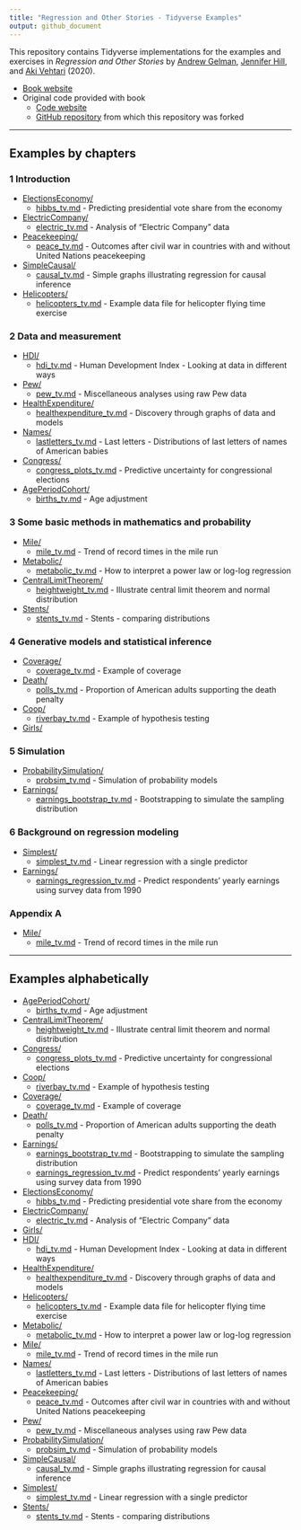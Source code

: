 ```yaml
---
title: "Regression and Other Stories - Tidyverse Examples"
output: github_document
---
```


This repository contains Tidyverse implementations for the examples and exercises in _Regression and Other Stories_ by [Andrew Gelman](http://www.stat.columbia.edu/~gelman/), [Jennifer Hill](https://steinhardt.nyu.edu/people/jennifer-hill), and [Aki Vehtari](https://users.aalto.fi/~ave/) (2020).

* [Book website](http://www.stat.columbia.edu/~gelman/regression/)
* Original code provided with book
  * [Code website](https://avehtari.github.io/ROS-Examples/examples.html)
  * [GitHub repository](https://github.com/avehtari/ROS-Examples) from which this repository was forked

-------------

## Examples by chapters

### 1 Introduction
- [ElectionsEconomy/](ElectionsEconomy/)
    - [hibbs_tv.md](ElectionsEconomy/hibbs_tv.md) - Predicting presidential vote share from the economy
- [ElectricCompany/](ElectricCompany/)
    - [electric_tv.md](ElectricCompany/electric_tv.md) - Analysis of "Electric Company" data
- [Peacekeeping/](Peacekeeping/)
    - [peace_tv.md](Peacekeeping/peace_tv.md) - Outcomes after civil war in countries with and without United Nations peacekeeping
- [SimpleCausal/](SimpleCausal/)
    - [causal_tv.md](SimpleCausal/causal_tv.md) - Simple graphs illustrating regression for causal inference
- [Helicopters/](Helicopters/)
    - [helicopters_tv.md](Helicopters/helicopters_tv.md) - Example data file for helicopter flying time exercise

### 2  Data and measurement
- [HDI/](HDI/)
    - [hdi_tv.md](HDI/hdi_tv.md) - Human Development Index - Looking at data in different ways
- [Pew/](Pew/)
    - [pew_tv.md](Pew/pew_tv.md) - Miscellaneous analyses using raw Pew data
- [HealthExpenditure/](HealthExpenditure/)
    - [healthexpenditure_tv.md](HealthExpenditure/healthexpenditure_tv.md) - Discovery through graphs of data and models
- [Names/](Names/)
    - [lastletters_tv.md](Names/lastletters_tv.md) - Last letters - Distributions of last letters of names of American babies
- [Congress/](Congress/)
    - [congress_plots_tv.md](Congress/congress_plots_tv.md) - Predictive uncertainty for congressional elections
- [AgePeriodCohort/](AgePeriodCohort/)
    - [births_tv.md](AgePeriodCohort/births_tv.md) - Age adjustment


### 3  Some basic methods in mathematics and probability
- [Mile/](Mile/)
    - [mile_tv.md](Mile/mile_tv.md) - Trend of record times in the mile run
- [Metabolic/](Metabolic/)
    - [metabolic_tv.md](Metabolic/metabolic_tv.md) - How to interpret a power law or log-log regression
- [CentralLimitTheorem/](CentralLimitTheorem/)
    - [heightweight_tv.md](CentralLimitTheorem/heightweight_tv.md) - Illustrate central limit theorem and normal distribution
- [Stents/](Stents/)
    - [stents_tv.md](Stents/stents_tv.md) - Stents - comparing distributions

### 4  Generative models and statistical inference
- [Coverage/](Coverage/)
    - [coverage_tv.md](Coverage/coverage_tv.md) - Example of coverage
- [Death/](Death/)
    - [polls_tv.md](Death/polls_tv.md) - Proportion of American adults supporting the death penalty
- [Coop/](Coop/)
    - [riverbay_tv.md](Coop/riverbay_tv.md) - Example of hypothesis testing
- [Girls/](Girls/)

### 5  Simulation
- [ProbabilitySimulation/](ProbabilitySimulation/)
    - [probsim_tv.md](ProbabilitySimulation/probsim_tv.md) - Simulation of probability models
- [Earnings/](Earnings/)
    - [earnings_bootstrap_tv.md](Earnings/earnings_bootstrap_tv.md) - Bootstrapping to simulate the sampling distribution

### 6  Background on regression modeling
- [Simplest/](Simplest/)
    - [simplest_tv.md](Simplest/simplest_tv.md) - Linear regression with a single predictor
- [Earnings/](Earnings/)
    - [earnings_regression_tv.md](Earnings/earnings_regression_tv.md) - Predict respondents' yearly earnings using survey data from 1990
<!-- - [PearsonLee/](PearsonLee/) -->
<!--     - [heights_tv.md](PearsonLee/heights_tv.md) - The heredity of height. Published in 1903 by Karl Pearson and Alice Lee. -->
<!-- - [FakeMidtermFinal/](FakeMidtermFinal/) -->
<!--     - [simulation_tv.md](FakeMidtermFinal/simulation_tv.md) - Fake dataset of 1000 students' scores on a midterm and final exam -->

<!-- ### 7  Linear regression with a single predictor -->
<!-- - [ElectionsEconomy/](ElectionsEconomy/) -->
<!--     - [hibbs_tv.md](ElectionsEconomy/hibbs_tv.md) - Predicting presidential vote share from the economy -->
<!--     - [hibbs_coverage_tv.md](ElectionsEconomy/hibbs_coverage_tv.md) - Checking the coverage of intervals -->
<!--    - [Simplest/](Simplest/) -->
<!--     - [simplest_tv.md](Simplest/simplest_tv.md) - Linear regression with a single predictor -->

<!-- ### 8 Fitting regression models -->
<!-- - [ElectionsEconomy/](ElectionsEconomy/) -->
<!--     - [hibbs_tv.md](ElectionsEconomy/hibbs_tv.md) - Predicting presidential vote share from the economy -->
<!--     - [hills_tv.md](ElectionsEconomy/hills_tv.md) - Present uncertainty in parameter estimates -->
<!-- - [Influence/](Influence/) -->
<!--     - [influence_tv.md](Influence/influence_tv.md) - Influence of individual points in a fitted regression -->

<!-- ### 9 Prediction and Bayesian inference  -->
<!-- - [ElectionsEconomy/](ElectionsEconomy/) -->
<!--     - [hibbs_tv.md](ElectionsEconomy/hibbs_tv.md) - Predicting presidential vote share from the economy -->
<!--     - [bayes_tv.md](ElectionsEconomy/bayes_tv.md) - Demonstration of Bayesian information aggregation -->
<!-- - [SexRatio/](SexRatio/) -->
<!--     - [sexratio_tv.md](SexRatio/sexratio_tv.md) - Example where an informative prior makes a difference -->
<!-- - [Earnings/](Earnings/) -->
<!--     - [height_and_weight_tv.md](Earnings/height_and_weight_tv.md) - Predict weight -->
<!--     - [earnings_regression_tv.md](Earnings/earnings_regression_tv.md) - Predict respondents' yearly earnings using survey data from 1990. -->

<!-- ### 10  Linear regression with multiple predictors -->
<!-- - [KidIQ/](KidIQ/) -->
<!--     - [kidiq_tv.md](KidIQ/kidiq_tv.md) - Linear regression with multiple predictors -->
<!-- - [Earnings/](Earnings/) -->
<!--     - [height_and_weight_tv.md](Earnings/height_and_weight_tv.md) - Predict weight -->
<!-- - [Congress/](Congress/) -->
<!--     - [congress_tv.md](Congress/congress_tv.md) - Predictive uncertainty for congressional elections -->
<!-- - [NES/](NES/) -->
<!--     - [nes_linear_tv.md](NES/nes_linear_tv.md) - Fitting the same regression to many datasets -->
<!-- - [Beauty/](Beauty/) -->
<!--     - [beauty_tv.md](Beauty/beauty_tv.md) - Student evaluations of instructors’ beauty and teaching quality -->

<!-- ### 11  Assumptions, diagnostics, and model evaluation -->
<!-- - [KidIQ/](KidIQ/) -->
<!--     - [kidiq_tv.md](KidIQ/kidiq_tv.md) - Linear regression with multiple predictors -->
<!--     - [kidiq_loo_tv.md](KidIQ/kidiq_loo_tv.md) - Linear regression and leave-one-out cross-validation -->
<!--     - [kidiq_R2_tv.md](KidIQ/kidiq_R2_tv.md) - Linear regression and Bayes-R2 and LOO-R2 -->
<!--     - [kidiq_kcv_tv.md](KidIQ/kidiq_kcv_tv.md) - Linear regression and K-fold cross-validation -->
<!-- - [Residuals/](Residuals/) -->
<!--     - [residuals_tv.md](Residuals/residuals_tv.md) - Plotting the data and fitted model -->
<!-- - [Introclass/](Introclass/) -->
<!--     - [residual_plots_tv.md](Introclass/residual_plots_tv.md) - Plot residuals vs.\ predicted values, or residuals vs.\ observed values? -->
<!-- - [Newcomb/](Newcomb/) -->
<!--     - [newcomb_tv.md](Newcomb/newcomb_tv.md) - Posterior predictive checking of Normal model for Newcomb's speed of light data -->
<!-- - [Unemployment/](Unemployment/) -->
<!--     - [unemployment_tv.md](Unemployment/unemployment_tv.md) - Time series fit and posterior predictive model checking for unemployment series -->
<!-- - [Rsquared/](Rsquared/) -->
<!--     - [rsquared_tv.md](Rsquared/rsquared_tv.md) - Bayesian R^2 -->
<!-- - [CrossValidation/](CrossValidation/) -->
<!--     - [crossvalidation_tv.md](CrossValidation/crossvalidation_tv.md) - Demonstration of cross validation -->
<!-- - [FakeKCV/](FakeKCV/) -->
<!--     - [fake_kcv_tv.md](FakeKCV/fake_kcv_tv.md) - Demonstration of $K$-fold cross-validation using simulated data -->
<!-- - [Pyth/](Pyth/) -->

<!-- ### 12  Transformations -->
<!-- - [KidIQ/](KidIQ/) -->
<!--     - [kidiq_tv.md](KidIQ/kidiq_tv.md) - Linear regression with multiple predictors -->
<!-- - [Earnings/](Earnings/) -->
<!--     - [earnings_regression_tv.md](Earnings/earnings_regression_tv.md) - Predict respondents' yearly earnings using survey data from 1990. -->
<!-- - [Gay/](Gay/) -->
<!--     - [gay_simple_tv.md](Gay/gay_simple_tv.md) - Simple models (linear and discretized age) and political attitudes as a function of age -->
<!-- - [Mesquite/](Mesquite/) -->
<!--     - [mesquite_tv.md](Mesquite/mesquite_tv.md) - Predicting the yields of mesquite bushes -->
<!-- - [Student/](Student/) -->
<!--     - [student_tv.md](Student/student_tv.md) - Models for regression coefficients -->
<!-- - [Pollution/](Pollution/) -->
<!--     - [pollution_tv.md](Pollution/pollution_tv.md) - Pollution data. -->

<!-- ### 13  Logistic regression -->
<!-- - [NES/](NES/) -->
<!--     - [nes_logistic_tv.md](NES/nes_logistic_tv.md) - Logistic regression, identifiability, and separation -->
<!-- - [LogisticPriors/](LogisticPriors/) -->
<!--     - [logistic_priors_tv.md](LogisticPriors/logistic_priors_tv.md) - Effect of priors in logistic regression -->
<!-- - [Arsenic/](Arsenic/) -->
<!--     - [arsenic_logistic_building_tv.md](Arsenic/arsenic_logistic_building_tv.md) - Building a logistic regression model: wells in Bangladesh -->

<!-- ### 14  Working with logistic regression -->
<!-- - [LogitGraphs/](https://github.com/avehtari/ROS-Examples/LogitGraphs/) -->
<!--     - [logitgraphs_tv.md](LogitGraphs/logitgraphs_tv.md) - Different ways of displaying logistic regression -->
<!-- - [NES/](NES/) -->
<!--     - [nes_logistic_tv.md](NES/nes_logistic_tv.md) - Logistic regression, identifiability, and separation -->
<!-- - [Rodents/](Rodents/) -->
<!-- - [Arsenic/](Arsenic/) -->
<!--     - [arsenic_logistic_residuals_tv.md](Arsenic/arsenic_logistic_residuals_tv.md) - Residual plots for a logistic regression model: wells in Bangladesh -->
<!--     - [arsenic_logistic_apc_tv.md](Arsenic/arsenic_logistic_apc_tv.md) - Average predictice comparisons for a logistic regression model: wells in Bangladesh -->

<!-- ### 15  Other generalized linear models -->
<!-- - [PoissonExample/](PoissonExample/) -->
<!--     - [PoissonExample_tv.md](PoissonExample/poisson_regression_tv.md) - Demonstrate Poisson regression with simulated data. -->
<!-- - [Roaches/](Roaches/) -->
<!--     - [roaches_tv.md](Roaches/roaches_tv.md) - Analyse the effect of integrated pest management on reducing cockroach levels in urban apartments -->
<!-- - [Storable/](Storable/)  -->
<!--     - [storable_tv.md](Storable/storable_tv.md) - Ordered categorical data analysis with a study from experimental economics, on the topic of ``storable votes.'' -->
<!-- - [Earnings/](Earnings/) -->
<!--     - [earnings_compound_tv.md](Earnings/earnings_compound_tv.md) - Compound discrete-continous model -->
<!-- - [RiskyBehavior/](RiskyBehavior/) -->
<!--     - [risky_tv.md](RiskyBehavior/risky_tv.md) Risky behavior data. -->
<!-- - [NES/](NES/) -->
<!-- - [Lalonde/](Lalonde/) -->
<!-- - [Congress/](Congress/) -->
<!-- - [AcademyAwards/](AcademyAwards/) -->

<!-- ### 16  Design and sample size decisions -->
<!-- - [ElectricCompany/](ElectricCompany/) -->
<!--     - [electric_tv.md](ElectricCompany/electric_tv.md) - Analysis of "Electric Company" data -->
<!-- - [SampleSize/](SampleSize/) -->
<!--     - [simulation_tv.md](DataCollection/simulation_tv.md) - Sample size simulation -->
<!-- - [FakeMidtermFinal/](FakeMidtermFinal/) -->
<!--     - [simulation_based_design_tv.md](FakeMidtermFinal/simulation_based_design_tv.md) - Fake dataset of a randomized experiment on student grades -->

<!-- ### 17  Poststratification and missing-data imputation -->
<!-- - [Poststrat/](Poststrat/) -->
<!--     - [poststrat_tv.md](Poststrat/poststrat_tv.md) - Poststratification after estimation -->
<!--     - [poststrat2_tv.md](Poststrat/poststrat2_tv.md) - Poststratification after estimation -->
<!-- - [Imputation/](Imputation/) -->
<!--     - [imputation_tv.md](Imputation/imputation_tv.md) - Regression-based imputation for the Social Indicators Survey -->
<!--     - [imputation_gg_tv.md](Imputation/imputation_gg_tv.md) - Regression-based imputation for the Social Indicators Survey, dplyr/ggplot version -->

<!-- ### 18  Causal inference basics and randomized experiments -->
<!-- - [Sesame/](Sesame/) -->
<!--     - [sesame_tv.md](Sesame/sesame_tv.md) - Causal analysis of Sesame Street experiment -->

<!-- ### 19  Causal inference using regression on the treatment variable -->
<!-- - [ElectricCompany/](ElectricCompany/) -->
<!--     - [electric_tv.md](ElectricCompany/electric_tv.md) - Analysis of "Electric Company" data -->
<!-- - [Incentives/]((Incentives/)) -->
<!--     - [incentives_tv.md](Incentives/incentives_tv.md) - Simple analysis of incentives data -->
<!-- - [Cows/](Cows/) -->

<!-- ### 20  Observational studies with all confounders assumed to be measured -->
<!-- - [ElectricCompany/](ElectricCompany/) -->
<!--     - [electric_tv.md](ElectricCompany/electric_tv.md) - Analysis of "Electric Company" data -->
<!-- - [Childcare/](Childcare/) -->
<!--     - [childcare_tv.md](Childcare/childcare_tv.md) - Infant Health and Development Program (IHDP) example. -->

<!-- ### 21  More advanced topics in causal inference -->
<!-- - [Sesame/](Sesame/) -->
<!--     - [sesame_tv.md](Sesame/sesame_tv.md) - Causal analysis of Sesame Street experiment -->
<!-- - [Bypass/](Pypass/) -->
<!-- - [ChileSchools/](ChileSchools/) -->
<!--     - [chile_schools_tv.md](ChileSchools/chile_schools_tv.md) - ChileSchools example. -->

<!-- ### 22  Advanced regression and multilevel models -->
<!-- - [Golf/](Golf/) -->
<!--     - [golf_tv.md](Golf/golf_tv.md) - Gold putting accuracy: Fitting a nonlinear model using Stan -->
<!-- - [Gay/](Gay/) -->
<!--     - [gay_tv.md](Gay/gay_tv.md) - Nonlinear models (Loess, B-spline, GP-spline, and BART) and political attitudes as a function of age -->
<!-- - [ElectionsEconomy/](ElectionsEconomy/) -->
<!--     - [hibbs_tv.md](ElectionsEconomy/hibbs_tv.md) - Predicting presidential vote share from the economy -->
<!-- - [Scalability/](Scalability/) -->
<!--     - [scalability_tv.md](Scalability/scalability_tv.md) - Demonstrate computation speed with 100 000 observations. -->

### Appendix A
<!-- - [Coins/](Coins/) -->
- [Mile/](Mile/)
    - [mile_tv.md](Mile/mile_tv.md) - Trend of record times in the mile run
<!-- - [Parabola/](Parabola/) -->
<!--     - [parabola_tv.md](Parabola/parabola_tv.md) - Demonstration of using Stan for optimization -->
<!-- - [Restaurant/](Restaurant/) -->
<!--     - [restaurant_tv.md](Restaurant/restaurant_tv.md) - Demonstration of using Stan for optimization -->
<!-- - [DifferentSoftware/](DifferentSoftware/) -->
<!--     - [linear_tv.md](DifferentSoftware/linear_tv.md) - Linear regression using different software options -->

-------------

## Examples alphabetically

<!-- - [AcademyAwards/](AcademyAwards/) -->
- [AgePeriodCohort/](AgePeriodCohort/)
    - [births_tv.md](AgePeriodCohort/births_tv.md) - Age adjustment
<!-- - [Arsenic/](Arsenic/) -->
<!--     - [arsenic_logistic_building_tv.md](Arsenic/arsenic_logistic_building_tv.md) - Building a logistic regression model: wells in Bangladesh -->
<!--     - [arsenic_logistic_residuals_tv.md](Arsenic/arsenic_logistic_residuals_tv.md) - Residual plots for a logistic regression model: wells in Bangladesh -->
<!--     - [arsenic_logistic_apc_tv.md](Arsenic/arsenic_logistic_apc_tv.md) - Average predictice comparisons for a logistic regression model: wells in Bangladesh -->
<!--     - [arsenic_logistic_building_optimizing_tv.md](Arsenic/arsenic_logistic_building_optimizing_tv.md) - Building a logistic regression model: wells in Bangladesh. A version with normal approximation at the mode. -->
<!-- - [Balance/](Balance/) -->
<!--     - [treatcontrol_tv.md](Balance/treatcontrol_tv.md) -->
<!-- - [Beauty/](Beauty/) -->
<!--     - [beauty_tv.md](Beauty/beauty_tv.md) - Student evaluations of instructors’ beauty and teaching quality -->
<!-- - [Bypass/](Bypass/) -->
<!-- - [CausalDiagram/](CausalDiagram/) -->
<!--     - [diagrams_tv.md](CausalDiagram/diagrams_tv.md) - Plot causal diagram -->
- [CentralLimitTheorem/](CentralLimitTheorem/)
    - [heightweight_tv.md](CentralLimitTheorem/heightweight_tv.md) - Illustrate central limit theorem and normal distribution
<!-- - [Childcare/](Childcare/) -->
<!--     - [childcare_tv.md](Childcare/childcare_tv.md) - Infant Health and Development Program (IHDP) example. -->
<!-- - [ChileSchools/](ChileSchools/) -->
<!--     - [chile_schools_tv.md](ChileSchools/chile_schools_tv.md) - ChileSchools example. -->
<!-- - [Coins/](Coins/) -->
- [Congress/](Congress/)
<!--     - [congress_tv.md](Congress/congress_tv.md) - Predictive uncertainty for congressional elections -->
    - [congress_plots_tv.md](Congress/congress_plots_tv.md) - Predictive uncertainty for congressional elections
- [Coop/](Coop/)
    - [riverbay_tv.md](Coop/riverbay_tv.md) - Example of hypothesis testing
- [Coverage/](Coverage/)
    - [coverage_tv.md](Coverage/coverage_tv.md) - Example of coverage
<!-- - [Cows/](Cows/) -->
<!-- - [CrossValidation/](CrossValidation/) -->
<!--     - [crossvalidation_tv.md](CrossValidation/crossvalidation_tv.md) - Demonstration of cross validation -->
<!-- - [SampleSize/](SampleSize/) -->
<!--     - [simulation_tv.md](DataCollection/simulation_tv.md) - Sample size simulation -->
- [Death/](Death/)
    - [polls_tv.md](Death/polls_tv.md) - Proportion of American adults supporting the death penalty
<!-- - [DifferentSoftware/](DifferentSoftware/) -->
<!--     - [linear_tv.md](DifferentSoftware/linear_tv.md) - Linear regression using different software options -->
- [Earnings/](Earnings/)
    - [earnings_bootstrap_tv.md](Earnings/earnings_bootstrap_tv.md) - Bootstrapping to simulate the sampling distribution
    - [earnings_regression_tv.md](Earnings/earnings_regression_tv.md) - Predict respondents' yearly earnings using survey data from 1990
<!--     - [earnings_compound_tv.md](Earnings/earnings_compound_tv.md) - Compound discrete-continous model -->
<!--     - [height_and_weight_tv.md](Earnings/height_and_weight_tv.md) - Predict weight -->
- [ElectionsEconomy/](ElectionsEconomy/)
<!--     - [bayes_tv.md](ElectionsEconomy/bayes_tv.md) - Demonstration of Bayesian information aggregation -->
    - [hibbs_tv.md](ElectionsEconomy/hibbs_tv.md) - Predicting presidential vote share from the economy
<!--     - [hibbs_coverage_tv.md](ElectionsEconomy/hibbs_coverage_tv.md) - Checking the model-fitting procedure using fake-data simulation. -->
<!--     - [hills_tv.md](ElectionsEconomy/hills_tv.md) - Present uncertainty in parameter estimates -->
- [ElectricCompany/](ElectricCompany/)
    - [electric_tv.md](ElectricCompany/electric_tv.md) - Analysis of "Electric Company" data
<!-- - [FakeKCV/](FakeKCV/) -->
<!--     - [fake_kcv_tv.md](FakeKCV/fake_kcv_tv.md) - Demonstration of $K$-fold cross-validation using simulated data -->
<!-- - [FakeMidtermFinal/](FakeMidtermFinal/) -->
<!--     - [simulation_tv.md](FakeMidtermFinal/simulation_tv.md) - Fake dataset of 1000 students' scores on a midterm and final exam -->
<!--     - [simulation_based_design_tv.md](FakeMidtermFinal/simulation_based_design_tv.md) - Fake dataset of a randomized experiment on student grades -->
<!-- - [FrenchElection/](FrenchElection/) -->
<!--     - [ps_primaire_tv.md](FrenchElection/ps_primaire_tv.md) - French Election data -->
<!-- - [Gay/](Gay/) -->
<!--     - [gay_simple_tv.md](Gay/gay_simple_tv.md) - Simple models (linear and discretized age) and political attitudes as a function of age -->
<!--     - [gay_tv.md](Gay/gay_tv.md) - Nonlinear models (Loess, B-spline, GP-spline, and BART) and political attitudes as a function of age -->
- [Girls/](Girls/)
<!-- - [Golf/](Golf/) -->
<!--     - [golf_tv.md](Golf/golf_tv.md) - Gold putting accuracy: Fitting a nonlinear model using Stan -->
- [HDI/](https://github.com/avehtari/ROS-Examples/HDI/)
    - [hdi_tv.md](HDI/hdi_tv.md) - Human Development Index - Looking at data in different ways
- [HealthExpenditure/](HealthExpenditure/)
    - [healthexpenditure_tv.md](HealthExpenditure/healthexpenditure_tv.md) - Discovery through graphs of data and models
- [Helicopters/](Helicopters/)
    - [helicopters_tv.md](Helicopters/helicopters_tv.md) - Example data file for helicopter flying time exercise
<!-- - [Imputation/](Imputation/) -->
<!--     - [imputation_tv.md](Imputation/imputation_tv.md) - Regression-based imputation for the Social Indicators Survey -->
<!--     - [imputation_gg_tv.md](Imputation/imputation_gg_tv.md) - Regression-based imputation for the Social Indicators Survey, dplyr/ggplot version -->
<!-- - [Incentives/]((Incentives/)) -->
<!--     - [incentives_tv.md](Incentives/incentives_tv.md) - Simple analysis of incentives data -->
<!-- - [Influence/](Influence/) -->
<!--     - [influence_tv.md](Influence/influence_tv.md) - Influence of individual points in a fitted regression -->
<!-- - [Interactions/](Interactions/) -->
<!--     - [interactions_tv.md](Interactions/interactions_tv.md) - Plot interaction example figure -->
<!-- - [Introclass/](Introclass/) -->
<!--     - [residual_plots_tv.md](Introclass/residual_plots_tv.md) - Plot residuals vs.\ predicted values, or residuals vs.\ observed values? -->
<!-- - [KidIQ/](KidIQ/) -->
<!--     - [kidiq_tv.md](KidIQ/kidiq_tv.md) - Linear regression with multiple predictors -->
<!--     - [kidiq_loo_tv.md](KidIQ/kidiq_loo_tv.md) - Linear regression and leave-one-out cross-validation -->
<!--     - [kidiq_R2_tv.md](KidIQ/kidiq_R2_tv.md) - Linear regression and Bayes-R2 and LOO-R2 -->
<!--     - [kidiq_kcv_tv.md](KidIQ/kidiq_kcv_tv.md) - Linear regression and K-fold cross-validation -->
<!-- - [Lalonde/](Lalonde/) -->
<!-- - [LogisticPriors/](LogisticPriors/) -->
<!--     - [logistic_priors_tv.md](LogisticPriors/logistic_priors_tv.md) - Effect of priors in logistic regression -->
<!-- - [Mesquite/](Mesquite/) -->
<!--     - [mesquite_tv.md](Mesquite/mesquite_tv.md) - Predicting the yields of mesquite bushes -->
- [Metabolic/](Metabolic/)
    - [metabolic_tv.md](Metabolic/metabolic_tv.md) - How to interpret a power law or log-log regression
- [Mile/](Mile/)
    - [mile_tv.md](Mile/mile_tv.md) - Trend of record times in the mile run
- [Names/](Names/)
    - [lastletters_tv.md](Names/lastletters_tv.md) - Last letters - Distributions of last letters of names of American babies
<!-- - [NES/](NES/) -->
<!--     - [nes_linear_tv.md](NES/nes_linear_tv.md) - Fitting the same regression to many datasets -->
<!--     - [nes_logistic_tv.md](NES/nes_logistic_tv.md) - Logistic regression, identifiability, and separation -->
<!-- - [Newcomb/](Newcomb/) -->
<!--     - [newcomb_tv.md](Newcomb/newcomb_tv.md) - Posterior predictive checking of Normal model for Newcomb's speed of light data -->
<!-- - [Parabola/](Parabola/) -->
<!--     - [parabola_tv.md](Parabola/parabola_tv.md) - Demonstration of using Stan for optimization -->
- [Peacekeeping/](Peacekeeping/)
    - [peace_tv.md](Peacekeeping/peace_tv.md) - Outcomes after civil war in countries with and without United Nations peacekeeping
<!-- - [PearsonLee/](PearsonLee/) -->
<!--     - [heights_tv.md](PearsonLee/heights_tv.md) - The heredity of height. Published in 1903 by Karl Pearson and Alice Lee. -->
- [Pew/](Pew/)
    - [pew_tv.md](Pew/pew_tv.md) - Miscellaneous analyses using raw Pew data
<!-- - [PoissonExample/](PoissonExample/) -->
<!--     - [poissonexample_tv.md](PoissonExample/poissonexample_tv.md) - Demonstrate Poisson regression with simulated data. -->
<!-- - [Pollution/](Pollution/) -->
<!--     - [pollution_tv.md](Pollution/pollution_tv.md) - Pollution data. -->
<!-- - [Poststrat/](Poststrat/) -->
<!--     - [poststrat_tv.md](Poststrat/poststrat_tv.md) - Poststratification after estimation -->
<!--     - [poststrat2_tv.md](Poststrat/poststrat2_tv.md) - Poststratification after estimation -->
- [ProbabilitySimulation/](ProbabilitySimulation/)
    - [probsim_tv.md](ProbabilitySimulation/probsim_tv.md) - Simulation of probability models
<!-- - [Pyth/](Pyth/) -->
<!-- - [Redistricting/](Redistricting/) -->
<!-- - [Residuals/](Residuals/) -->
<!--     - [residuals_tv.md](Residuals/residuals_tv.md) - Plotting the data and fitted model -->
<!-- - [Restaurant/](Restaurant/) -->
<!--     - [restaurant_tv.md](Restaurant/restaurant_tv.md) - Demonstration of using Stan for optimization -->
<!-- - [RiskyBehavior/](RiskyBehavior/) -->
<!--     - [risky_tv.md](RiskyBehavior/risky_tv.md) Risky behavior data. -->
<!-- - [Roaches/](Roaches/) -->
<!--     - [roaches_tv.md](Roaches/roaches_tv.md) - Analyse the effect of integrated pest management on reducing cockroach levels in urban apartments -->
<!-- - [Rodents/](Rodents/) -->
<!-- - [Rsquared/](Rsquared/) -->
<!--     - [rsquared_tv.md](Rsquared/rsquared_tv.md) - Bayesian R^2 -->
<!-- - [Sesame/](Sesame/) -->
<!--     - [sesame_tv.md](Sesame/sesame_tv.md) - Causal analysis of Sesame Street experiment -->
<!-- - [SexRatio/](SexRatio/) -->
<!--     - [sexratio_tv.md](SexRatio/sexratio_tv.md) - Example where an informative prior makes a difference -->
- [SimpleCausal/](SimpleCausal/)
    - [causal_tv.md](SimpleCausal/causal_tv.md) - Simple graphs illustrating regression for causal inference
- [Simplest/](Simplest/)
    - [simplest_tv.md](Simplest/simplest_tv.md) - Linear regression with a single predictor
- [Stents/](Stents/)
    - [stents_tv.md](Stents/stents_tv.md) - Stents - comparing distributions
<!-- - [Storable/](Storable/) -->
<!--     - [storable_tv.md](Storable/storable_tv.md) - Ordered categorical data analysis with a study from experimental economics, on the topic of ``storable votes.'' -->
<!-- - [Student/](Student/) -->
<!--     - [student_tv.md](Student/student_tv.md) - Models for regression coefficients -->
<!-- - [Unemployment/](Unemployment/) -->
<!--     - [unemployment_tv.md](Unemployment/unemployment_tv.md) - Time series fit and posterior predictive model checking for unemployment series -->

